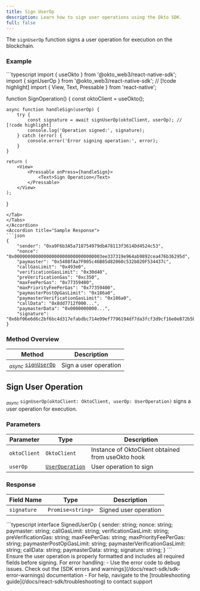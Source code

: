 ```yaml
---
title: Sign UserOp
description: Learn how to sign user operations using the Okto SDK.
full: false
---
```



The `signUserOp` function signs a user operation for execution on the blockchain.

### Example

<Accordions defaultValue="Usage">
<Accordion title="Usage">
<Tabs items={['TypeScript']}>
<Tab value="TypeScript">
```typescript
import { useOkto } from '@okto_web3/react-native-sdk';
import { signUserOp } from '@okto_web3/react-native-sdk'; // [!code highlight]
import { View, Text, Pressable } from 'react-native';

function SignOperation() {
    const oktoClient = useOkto();

    async function handleSign(userOp) {
        try {
            const signature = await signUserOp(oktoClient, userOp); // [!code highlight]
            console.log('Operation signed:', signature);
        } catch (error) {
            console.error('Error signing operation:', error);
        }
    }

    return (
        <View>
            <Pressable onPress={handleSign}>
                <Text>Sign Operation</Text>
            </Pressable>
        </View>
    );
}
```
</Tab>
</Tabs>
</Accordion>
<Accordion title="Sample Response">
```json
{
    "sender": "0xa9F6b3A5a718754979dbA78113f3614Dd4524c53",
    "nonce": "0x000000000000000000000000000000003ee337319e964ab9892cea476b36295d",
    "paymaster": "0x5408fAa7F005c46B85d82060c532b820F534437c",
    "callGasLimit": "0x493e0",
    "verificationGasLimit": "0x30d40",
    "preVerificationGas": "0xc350",
    "maxFeePerGas": "0x77359400",
    "maxPriorityFeePerGas": "0x77359400",
    "paymasterPostOpGasLimit": "0x186a0",
    "paymasterVerificationGasLimit": "0x186a0",
    "callData": "0x8dd7712f000...",
    "paymasterData": "0x0000000000...",
    "signature": "0x6bf06e6d6c2bf6bc4d317efabdbc714e99ef7796194df7da3fcf3d9cf16e0e872b5bb9e5658b061360a104c13c44f31407252f330e622ee946a3bcb3aebd15901c"
}
```
</Accordion>
</Accordions>

### Method Overview

| Method | Description |
|---------|-------------|
| <sub><i>async</i></sub> [`signUserOp`](#sign-user-op) | Sign a user operation |

<div className="method-box">

## Sign User Operation

<sub><i>async</i></sub> `signUserOp(oktoClient: OktoClient, userOp: UserOperation)` signs a user operation for execution.

### Parameters

| Parameter | Type | Description |
|-----------|------|-------------|
| `oktoClient` | `OktoClient` | Instance of OktoClient obtained from useOkto hook |
| `userOp` | [`UserOperation`](/docs/react-native-sdk/technical-reference#models) | User operation to sign |

### Response

<Callout title="Success Response">

| Field Name | Type | Description |
|------------|------|-------------|
| `signature` | `Promise<string>` | Signed user operation |

<Accordions>
<Accordion title="Response Type">
```typescript
interface SignedUserOp {
    sender: string;
    nonce: string;
    paymaster: string;
    callGasLimit: string;
    verificationGasLimit: string;
    preVerificationGas: string;
    maxFeePerGas: string;
    maxPriorityFeePerGas: string;
    paymasterPostOpGasLimit: string;
    paymasterVerificationGasLimit: string;
    callData: string;
    paymasterData: string;
    signature: string;
}
```
</Accordion>
</Accordions>

</Callout>

</div>

<Callout type="warning">
Ensure the user operation is properly formatted and includes all required fields before signing.
</Callout>

<Callout title="Note" type="info">
For error handling:
- Use the error code to debug issues. Check out the [SDK errors and warnings](/docs/react-sdk/sdk-error-warnings) documentation
- For help, navigate to the [troubleshooting guide](/docs/react-sdk/troubleshooting) to contact support
</Callout>